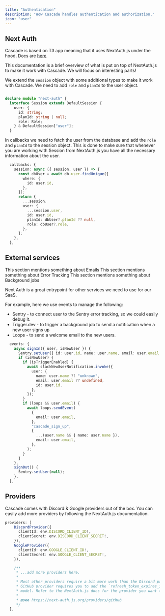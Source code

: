 ```yaml
---
title: "Authentication"
description: "How Cascade handles authentication and authorization."
icon: "user"
---
```


## Next Auth

<Tip>

Cascade is based on T3 app meaning that it uses NextAuth.js under the hood. Docs are [here](https://create.t3.gg/en/usage/next-auth).

</Tip>

This documentation is a brief overview of what is put on top of NextAuth.js to make it work with Cascade. We will focus on interesting parts!

We extend the `Session` object with some additional types to make it work with Cascade. We need to add `role` and `planId` to the user object.

```ts

declare module "next-auth" {
  interface Session extends DefaultSession {
    user: {
      id: string;
      planId: string | null;
      role: Role;
    } & DefaultSession["user"];
  }

```

In callbacks we need to fetch the user from the database and add the `role` and `planId` to the session object. This is done to make sure that whenever you are working with Session from NextAuth.js you have all the necessary information about the user.

```ts
  callbacks: {
    session: async ({ session, user }) => {
      const dbUser = await db.user.findUnique({
        where: {
          id: user.id,
        },
      });
      return {
        ...session,
        user: {
          ...session.user,
          id: user.id,
          planId: dbUser?.planId ?? null,
          role: dbUser?.role,
        },
      };
    },
  },
```

## External services

<Tip>This section mentions something about Emails</Tip>
<Tip>This section mentions something about Error Tracking</Tip>
<Tip>This section mentions something about Background jobs</Tip>

Next Auth is a great entrypoint for other services we need to use for our SaaS.

For example, here we use events to manage the following:

- Sentry - to connect user to the Sentry error tracking, so we could easily debug it.
- Trigger.dev - to trigger a background job to send a notification when a new user signs up
- Loops - to send a welcome email to the new users.

```ts
  events: {
    async signIn({ user, isNewUser }) {
      Sentry.setUser({ id: user.id, name: user.name, email: user.email ?? "" });
      if (isNewUser) {
        if (isTriggerEnabled) {
          await slackNewUserNotification.invoke({
            user: {
              name: user.name ?? "unknown",
              email: user.email ?? undefined,
              id: user.id,
            },
          });
        }
        if (loops && user.email) {
          await loops.sendEvent(
            {
              email: user.email,
            },
            "cascade_sign_up",
            {
              ...(user.name && { name: user.name }),
              email: user.email,
            },
          );
        }
      }
    },
    signOut() {
      Sentry.setUser(null);
    },
  },
```

## Providers

Cascade comes with Discord & Google providers out of the box. You can easily add more providers by following the NextAuth.js documentation.

```ts
providers: [
    DiscordProvider({
      clientId: env.DISCORD_CLIENT_ID!,
      clientSecret: env.DISCORD_CLIENT_SECRET!,
    }),
    GoogleProvider({
      clientId: env.GOOGLE_CLIENT_ID!,
      clientSecret: env.GOOGLE_CLIENT_SECRET!,
    }),

    /**
     * ...add more providers here.
     *
     * Most other providers require a bit more work than the Discord provider. For example, the
     * GitHub provider requires you to add the `refresh_token_expires_in` field to the Account
     * model. Refer to the NextAuth.js docs for the provider you want to use. Example:
     *
     * @see https://next-auth.js.org/providers/github
     */
  ],
```
